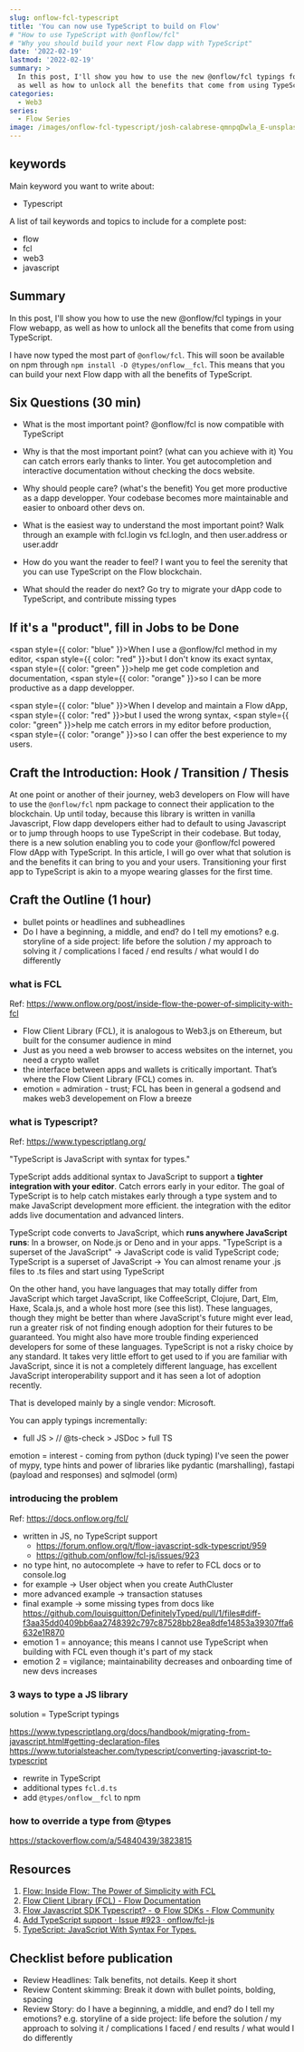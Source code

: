 ```yaml
---
slug: onflow-fcl-typescript
title: 'You can now use TypeScript to build on Flow'
# "How to use TypeScript with @onflow/fcl"
# "Why you should build your next Flow dapp with TypeScript"
date: '2022-02-19'
lastmod: '2022-02-19'
summary: >
  In this post, I'll show you how to use the new @onflow/fcl typings for your Flow webapp, 
  as well as how to unlock all the benefits that come from using TypeScript.
categories:
  - Web3
series:
  - Flow Series
image: /images/onflow-fcl-typescript/josh-calabrese-qmnpqDwla_E-unsplash.jpg
---
```


## keywords

Main keyword you want to write about:

- Typescript

A list of tail keywords and topics to include for a complete post:

- flow
- fcl
- web3
- javascript

## Summary

In this post, I'll show you how to use the new @onflow/fcl typings in your Flow webapp,
as well as how to unlock all the benefits that come from using TypeScript.

I have now typed the most part of `@onflow/fcl`. This will soon be available on npm through
`npm install -D @types/onflow__fcl`. This means that you can build your next Flow dapp
with all the benefits of TypeScript.

## Six Questions (30 min)

- What is the most important point?
  @onflow/fcl is now compatible with TypeScript

- Why is that the most important point? (what can you achieve with it)
  You can catch errors early thanks to linter.
  You get autocompletion and interactive documentation without checking the docs website.

- Why should people care? (what's the benefit)
  You get more productive as a dapp developper.
  Your codebase becomes more maintainable and easier to onboard other devs on.

- What is the easiest way to understand the most important point?
  Walk through an example with fcl.login vs fcl.logIn, and then user.address or user.addr

- How do you want the reader to feel?
  I want you to feel the serenity that you can use TypeScript on the Flow blockchain.

- What should the reader do next?
  Go try to migrate your dApp code to TypeScript, and contribute missing types

## If it's a "product", fill in Jobs to be Done

<span style={{ color: "blue" }}>When I</span> use a @onflow/fcl method in my editor,
<span style={{ color: "red" }}>but</span> I don't know its exact syntax,
<span style={{ color: "green" }}>help me</span> get code completion and documentation,
<span style={{ color: "orange" }}>so I</span> can be more productive as a dapp developper.

<span style={{ color: "blue" }}>When I</span> develop and maintain a Flow dApp,
<span style={{ color: "red" }}>but</span> I used the wrong syntax,
<span style={{ color: "green" }}>help me</span> catch errors in my editor before production,
<span style={{ color: "orange" }}>so I</span> can offer the best experience to my users.

## Craft the Introduction: Hook / Transition / Thesis

At one point or another of their journey, web3 developers on Flow will have to use the `@onflow/fcl`
npm package to connect their application to the blockchain.
Up until today, because this library is written in vanilla Javascript,
Flow dapp developers either had to default to using Javascript or
to jump through hoops to use TypeScript in their codebase.
But today, there is a new solution enabling you to code your @onflow/fcl powered Flow dApp with TypeScript.
In this article, I will go over what that solution is and the benefits it can bring to you and your users.
Transitioning your first app to TypeScript is akin to a myope wearing glasses for the first time.

## Craft the Outline (1 hour)

- bullet points or headlines and subheadlines
- Do I have a beginning, a middle, and end? do I tell my emotions?
  e.g. storyline of a side project: life before the solution / my approach to solving it / complications I faced / end results / what would I do differently

### what is FCL

Ref: https://www.onflow.org/post/inside-flow-the-power-of-simplicity-with-fcl

- Flow Client Library (FCL), it is analogous to Web3.js on Ethereum, but built for the consumer audience in mind
- Just as you need a web browser to access websites on the internet, you need a crypto wallet
- the interface between apps and wallets is critically important. That’s where the Flow Client Library (FCL) comes in.
- emotion = admiration - trust; FCL has been in general a godsend and makes web3 developement on Flow a breeze

### what is Typescript?

Ref: https://www.typescriptlang.org/

"TypeScript is JavaScript with syntax for types."

TypeScript adds additional syntax to JavaScript to support a
**tighter integration with your editor**. Catch errors early in your editor.
The goal of TypeScript is to help catch mistakes early through a type system
and to make JavaScript development more efficient.
the integration with the editor adds live documentation and advanced linters.

TypeScript code converts to JavaScript, which **runs anywhere JavaScript runs**:
In a browser, on Node.js or Deno and in your apps.
"TypeScript is a superset of the JavaScript" -> JavaScript code is valid TypeScript code;
TypeScript is a superset of JavaScript -> You can almost rename your .js files to .ts files
and start using TypeScript

On the other hand, you have languages that may totally differ from JavaScript
which target JavaScript, like CoffeeScript, Clojure, Dart, Elm, Haxe, Scala.js,
and a whole host more (see this list).
These languages, though they might be better than where JavaScript's future
might ever lead, run a greater risk of not finding enough adoption for their
futures to be guaranteed. You might also have more trouble finding experienced
developers for some of these languages.
TypeScript is not a risky choice by any standard.
It takes very little effort to get used to if you are familiar with JavaScript,
since it is not a completely different language, has excellent JavaScript
interoperability support and it has seen a lot of adoption recently.

That is developed mainly by a single vendor: Microsoft.

You can apply typings incrementally:

- full JS > // @ts-check > JSDoc > full TS

emotion = interest - coming from python (duck typing) I've seen the power of mypy, type hints
and power of libraries like pydantic (marshalling), fastapi (payload and responses) and sqlmodel (orm)

### introducing the problem

Ref: https://docs.onflow.org/fcl/

- written in JS, no TypeScript support
  - https://forum.onflow.org/t/flow-javascript-sdk-typescript/959
  - https://github.com/onflow/fcl-js/issues/923
- no type hint, no autocomplete -> have to refer to FCL docs or to console.log
- for example -> User object when you create AuthCluster
- more advanced example -> transaction statuses
- final example -> some missing types from docs like https://github.com/louisguitton/DefinitelyTyped/pull/1/files#diff-f3aa35dd0409bb6aa2748392c797c87528bb28ea8dfe14853a39307ffa6632e1R870
- emotion 1 = annoyance; this means I cannot use TypeScript when building with FCL even though it's part of my stack
- emotion 2 = vigilance; maintainability decreases and onboarding time of new devs increases

### 3 ways to type a JS library

solution = TypeScript typings

https://www.typescriptlang.org/docs/handbook/migrating-from-javascript.html#getting-declaration-files
https://www.tutorialsteacher.com/typescript/converting-javascript-to-typescript

- rewrite in TypeScript
- additional types `fcl.d.ts`
- add `@types/onflow__fcl` to npm

### how to override a type from @types

https://stackoverflow.com/a/54840439/3823815

## Resources

1. [Flow: Inside Flow: The Power of Simplicity with FCL](https://www.onflow.org/post/inside-flow-the-power-of-simplicity-with-fcl)
1. [Flow Client Library (FCL) - Flow Documentation](https://docs.onflow.org/fcl/)
1. [Flow Javascript SDK Typescript? - ⚙️ Flow SDKs - Flow Community](https://forum.onflow.org/t/flow-javascript-sdk-typescript/959)
1. [Add TypeScript support · Issue #923 · onflow/fcl-js](https://github.com/onflow/fcl-js/issues/923)
1. [TypeScript: JavaScript With Syntax For Types.](https://www.typescriptlang.org/)

## Checklist before publication

- Review Headlines: Talk benefits, not details. Keep it short
- Review Content skimming: Break it down with bullet points, bolding, spacing
- Review Story: do I have a beginning, a middle, and end? do I tell my emotions?
  e.g. storyline of a side project: life before the solution / my approach to solving it / complications I faced / end results / what would I do differently
